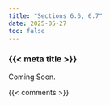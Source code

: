 ```yaml
---
title: "Sections 6.6, 6.7"
date: 2025-05-27
toc: false
---
```


### {{< meta title >}}

Coming Soon.


{{< comments >}}
